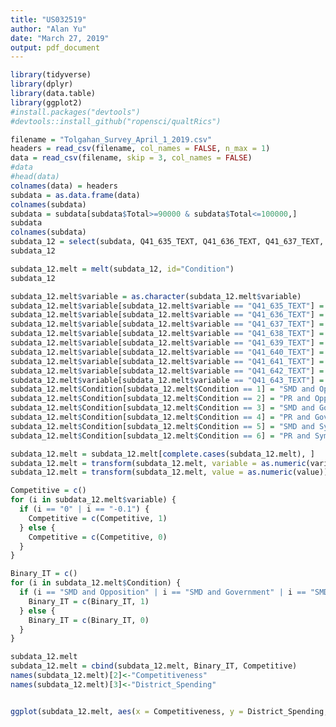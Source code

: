 ---
title: "US032519"
author: "Alan Yu"
date: "March 27, 2019"
output: pdf_document
---

```{r}
library(tidyverse)
library(dplyr)
library(data.table)
library(ggplot2)
#install.packages("devtools")
#devtools::install_github("ropensci/qualtRics")

filename = "Tolgahan_Survey_April_1_2019.csv"
headers = read_csv(filename, col_names = FALSE, n_max = 1)
data = read_csv(filename, skip = 3, col_names = FALSE)
#data
#head(data)
colnames(data) = headers
subdata = as.data.frame(data)
colnames(subdata)
subdata = subdata[subdata$Total>=90000 & subdata$Total<=100000,]
subdata
colnames(subdata)
subdata_12 = select(subdata, Q41_635_TEXT, Q41_636_TEXT, Q41_637_TEXT, Q41_638_TEXT, Q41_639_TEXT, Q41_640_TEXT, Q41_641_TEXT, Q41_642_TEXT, Q41_643_TEXT, Condition)
subdata_12
```

```{r}
subdata_12.melt = melt(subdata_12, id="Condition") 
subdata_12

subdata_12.melt$variable = as.character(subdata_12.melt$variable)
subdata_12.melt$variable[subdata_12.melt$variable == "Q41_635_TEXT"] = "-.3"
subdata_12.melt$variable[subdata_12.melt$variable == "Q41_636_TEXT"] = "-.4"
subdata_12.melt$variable[subdata_12.melt$variable == "Q41_637_TEXT"] = "-.5"
subdata_12.melt$variable[subdata_12.melt$variable == "Q41_638_TEXT"] = "-.1"
subdata_12.melt$variable[subdata_12.melt$variable == "Q41_639_TEXT"] = "0"
subdata_12.melt$variable[subdata_12.melt$variable == "Q41_640_TEXT"] = "-.1"
subdata_12.melt$variable[subdata_12.melt$variable == "Q41_641_TEXT"] = "-.5"
subdata_12.melt$variable[subdata_12.melt$variable == "Q41_642_TEXT"] = "-.4"
subdata_12.melt$variable[subdata_12.melt$variable == "Q41_643_TEXT"] = "-.3"
subdata_12.melt$Condition[subdata_12.melt$Condition == 1] = "SMD and Opposition"
subdata_12.melt$Condition[subdata_12.melt$Condition == 2] = "PR and Opposition"
subdata_12.melt$Condition[subdata_12.melt$Condition == 3] = "SMD and Government"
subdata_12.melt$Condition[subdata_12.melt$Condition == 4] = "PR and Government"
subdata_12.melt$Condition[subdata_12.melt$Condition == 5] = "SMD and Symmetric Parties"
subdata_12.melt$Condition[subdata_12.melt$Condition == 6] = "PR and Symmetric Parties"

subdata_12.melt = subdata_12.melt[complete.cases(subdata_12.melt), ]
subdata_12.melt = transform(subdata_12.melt, variable = as.numeric(variable))
subdata_12.melt = transform(subdata_12.melt, value = as.numeric(value))

Competitive = c()
for (i in subdata_12.melt$variable) {
  if (i == "0" | i == "-0.1") {
    Competitive = c(Competitive, 1)
  } else {
    Competitive = c(Competitive, 0)
  }
}

Binary_IT = c()
for (i in subdata_12.melt$Condition) {
  if (i == "SMD and Opposition" | i == "SMD and Government" | i == "SMD and Symmetric Parties") {
    Binary_IT = c(Binary_IT, 1)
  } else {
    Binary_IT = c(Binary_IT, 0)
  }
}

subdata_12.melt
subdata_12.melt = cbind(subdata_12.melt, Binary_IT, Competitive)
names(subdata_12.melt)[2]<-"Competitiveness"
names(subdata_12.melt)[3]<-"District_Spending"


ggplot(subdata_12.melt, aes(x = Competitiveness, y = District_Spending, color = Condition)) + geom_jitter() + geom_smooth(method="lm", se=F, size=1, aes(colour = Condition, group = Condition)) + coord_cartesian(ylim = c(4000,20000)) + ggtitle("US students") + labs(y="District Spending", x = "Margin of Vote") + scale_x_continuous(breaks = c(-.5, -.4, -.3, -.2, -.1, 0))

```

